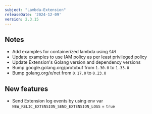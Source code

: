 ```yaml
---
subject: "Lambda-Extension"
releaseDate: '2024-12-09'
version: 2.3.15
---
```


## Notes

* Add examples for containerized lambda using `SAM`
* Update examples to use IAM policy as per least privileged policy
* Update Extension's Golang version and dependency versions
* Bump google.golang.org/protobuf from `1.30.0` to `1.33.0` 
* Bump golang.org/x/net from `0.17.0` to `0.23.0` 

## New features

* Send Extension log events by using env var `NEW_RELIC_EXTENSION_SEND_EXTENSION_LOGS` = `true`
